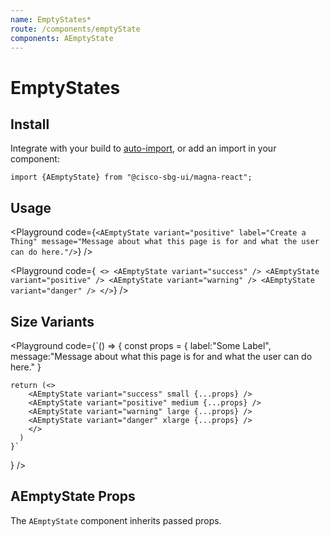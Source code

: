 ```yaml
---
name: EmptyStates*
route: /components/emptyState
components: AEmptyState
---
```


# EmptyStates

## Install

Integrate with your build to [auto-import](/#integrating), or add an import in your component:

```
import {AEmptyState} from "@cisco-sbg-ui/magna-react";
```

## Usage

<Playground
  code={`<AEmptyState variant="positive" label="Create a Thing" message="Message about what this page is for and what the user can do here."/>`}
/>

<Playground
  code={`
<>
<AEmptyState variant="success" />
<AEmptyState variant="positive" />
<AEmptyState variant="warning" />
<AEmptyState variant="danger" />
</>`}
/>

## Size Variants

<Playground
  code={`() => {
    const props = {
      label:"Some Label",
      message:"Message about what this page is for and what the user can do here."
    }

    return (<>
        <AEmptyState variant="success" small {...props} />
        <AEmptyState variant="positive" medium {...props} />
        <AEmptyState variant="warning" large {...props} />
        <AEmptyState variant="danger" xlarge {...props} />
        </>
      )
    }`

}
/>

## AEmptyState Props

The `AEmptyState` component inherits passed props.

<Props of="AEmptyState" />
